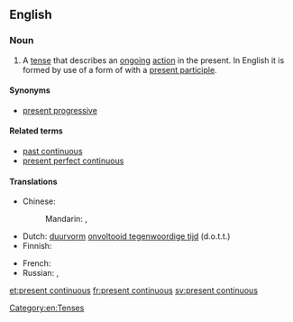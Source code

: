 ==English==

===Noun===
{{examples-right|examples=I '''am editing''' this dictionary.}}
{{en-noun|-|sg=[[present]] [[continuous]]}}

# {{grammar}} A [[tense]] that describes an [[ongoing]] [[action]] in the present. In English it is formed by use of a form of {{term|be}} with a [[present participle]].

====Synonyms====
* [[present progressive]]

====Related terms====
* [[past continuous]]
* [[present perfect continuous]]

====Translations====
{{trans-top|tense that describes an ongoing action in the present}}
* Chinese:
*: Mandarin: {{t|cmn|現在進行時|sc=Hani}}, {{t|cmn|现在进行时|tr=xiànzài jìnxíng shí|sc=Hani}}
* Dutch: [[duurvorm]] [[onvoltooid tegenwoordige tijd]] (d.o.t.t.) {{m}}
* Finnish: {{t-|fi|kestopreesens}}
{{trans-mid}}
* French: {{t|fr|présent progressif.|m}}
* Russian: {{t|ru|настоящее продолженное время|n|tr=nastojáščeje prodólžennoje vrémja}}, {{t|ru|настоящее длительное время|n|tr=nastojáščeje dlítel'noje vrémja}}
{{trans-bottom}}

[[Category:en:Tenses]]

[[et:present continuous]]
[[fr:present continuous]]
[[sv:present continuous]]